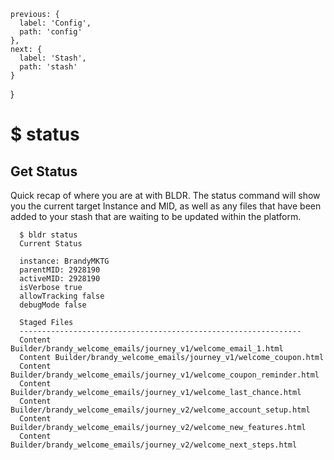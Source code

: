 
    previous: {
      label: 'Config',
      path: 'config'
    },
    next: {
      label: 'Stash',
      path: 'stash'
    }
  }

# $ status

## Get Status
Quick recap of where you are at with BLDR. The status command will show you the current target Instance and MID, as well as any files that have been added to your stash that are waiting to be updated within the platform.

```
  $ bldr status
  Current Status

  instance: BrandyMKTG                                                                                               
  parentMID: 2928190                                                                                             
  activeMID: 2928190                                                                                             
  isVerbose true
  allowTracking false
  debugMode false       
                                                                                                       
  Staged Files                             
  ---------------------------------------------------------------
  Content Builder/brandy_welcome_emails/journey_v1/welcome_email_1.html
  Content Builder/brandy_welcome_emails/journey_v1/welcome_coupon.html
  Content Builder/brandy_welcome_emails/journey_v1/welcome_coupon_reminder.html
  Content Builder/brandy_welcome_emails/journey_v1/welcome_last_chance.html
  Content Builder/brandy_welcome_emails/journey_v2/welcome_account_setup.html
  Content Builder/brandy_welcome_emails/journey_v2/welcome_new_features.html
  Content Builder/brandy_welcome_emails/journey_v2/welcome_next_steps.html 
```

<br />


